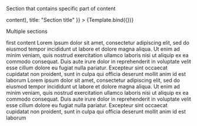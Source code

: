 
<Meta title="container/StudioSection" component={StudioSection} />


Section that contains specific part of content

<Canvas>
    <Story
        name="Single"
        args={{
            children: (<>content</>),
            title: "Section title"
        }}
    >
        {Template.bind({})}
    </Story>
</Canvas>

Multiple sections

<Canvas>
    <Story name="Multiple">
        <StudioSection title={"First section"}>
            first content
        </StudioSection>
        <StudioSection title={"Second section"}>
            Lorem ipsum dolor sit amet, consectetur adipiscing elit, sed do eiusmod tempor incididunt ut labore et dolore magna aliqua. Ut enim ad minim veniam, quis nostrud exercitation ullamco laboris nisi ut aliquip ex ea commodo consequat. Duis aute irure dolor in reprehenderit in voluptate velit esse cillum dolore eu fugiat nulla pariatur. Excepteur sint occaecat cupidatat non proident, sunt in culpa qui officia deserunt mollit anim id est laborum
        </StudioSection>
        <StudioSection title={"Third section"}>
            Lorem ipsum dolor sit amet, consectetur adipiscing elit, sed do eiusmod tempor incididunt ut labore et dolore magna aliqua. Ut enim ad minim veniam, quis nostrud exercitation ullamco laboris nisi ut aliquip ex ea commodo consequat. Duis aute irure dolor in reprehenderit in voluptate velit esse cillum dolore eu fugiat nulla pariatur. Excepteur sint occaecat cupidatat non proident, sunt in culpa qui officia deserunt mollit anim id est laborum
        </StudioSection>
    </Story>
</Canvas>